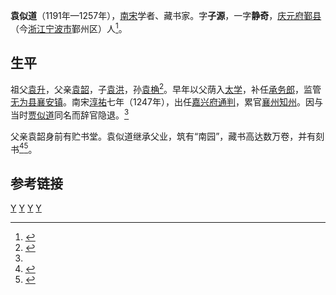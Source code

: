 '''袁似道'''（1191年—1257年），[[南宋|南宋]]学者、藏书家。字'''子源'''，一字'''静奇'''，[[庆元府|庆元府]][[鄞县|鄞县]]（今[[浙江|浙江]][[宁波市|宁波市]]鄞州区）人<ref name="袁似道">{{cite web|url=http://wh.nhcsw.com/zongzuwenhua/mingzonghaozu/20110727/909.html|title=宁海袁氏系出名门望族——宁海袁氏初考|publisher=宁海文化网|date=时间:2011-07-27 23:17|access-date=2014-06-11|archive-date=2016-03-04|archive-url=https://web.archive.org/web/20160304100921/http://wh.nhcsw.com/zongzuwenhua/mingzonghaozu/20110727/909.html|dead-url=yes}}</ref>。

==生平==

祖父[[袁升|袁升]]，父亲[[袁韶|袁韶]]，子[[袁洪|袁洪]]，孙[[袁桷|袁桷]]<ref>{{cite web |url=http://daily.cnnb.com.cn/dnsb/html/2014-01/05/content_688238.htm?div=1 |title=南塘河畔，一眼看千年 |publisher=[[东南商报|东南商报]] |date=2014年01月05日 星期日 |access-date=2014年6月11日 |archive-date=2014年7月14日 |archive-url=https://web.archive.org/web/20140714232828/http://daily.cnnb.com.cn/dnsb/html/2014-01/05/content_688238.htm?div=1 |dead-url=no }}</ref>。早年以父荫入[[太学|太学]]，补任[[承务郎|承务郎]]，监管[[无为县|无为县]][[襄安镇|襄安镇]]。南宋[[淳祐|淳祐]]七年（1247年），出任[[嘉兴府|嘉兴府]][[通判|通判]]，累官[[襄州|襄州]][[知州|知州]]。因与当时[[贾似道|贾似道]]同名而辞官隐退。<ref name="袁似道"/>

父亲袁韶身前有贮书堂。袁似道继承父业，筑有“南园”，藏书高达数万卷，并有刻书<ref>{{cite web |url=http://202.107.212.146/homepage/page02-02-01-01.php?id=1037930263&theme=7&uptheme=true&navTitle= |title=南宋藏书楼 |publisher=宁波文化网 |access-date=2014-06-11 |archive-date=2014-07-14 |archive-url=https://web.archive.org/web/20140714222914/http://202.107.212.146/homepage/page02-02-01-01.php?id=1037930263&theme=7&uptheme=true&navTitle= |dead-url=no }}</ref><ref>{{cite web|url=http://www.tianyige.com.cn/about_detail.asp?ID=2851|title=论四明雕版印刷及范氏天一阁刻书|publisher=[[天一阁博物馆|天一阁博物馆]]}}{{Dead link|date=2018年6月 |bot=InternetArchiveBot |fix-attempted=no }}</ref>。

==参考链接==
{{reflist|2}}

[[Category:鄞县人|Y]]
[[Category:南湖袁氏|Y]]
[[Category:宋朝襄州知州|Y]]
[[Category:宋朝嘉兴府通判|Y]]
